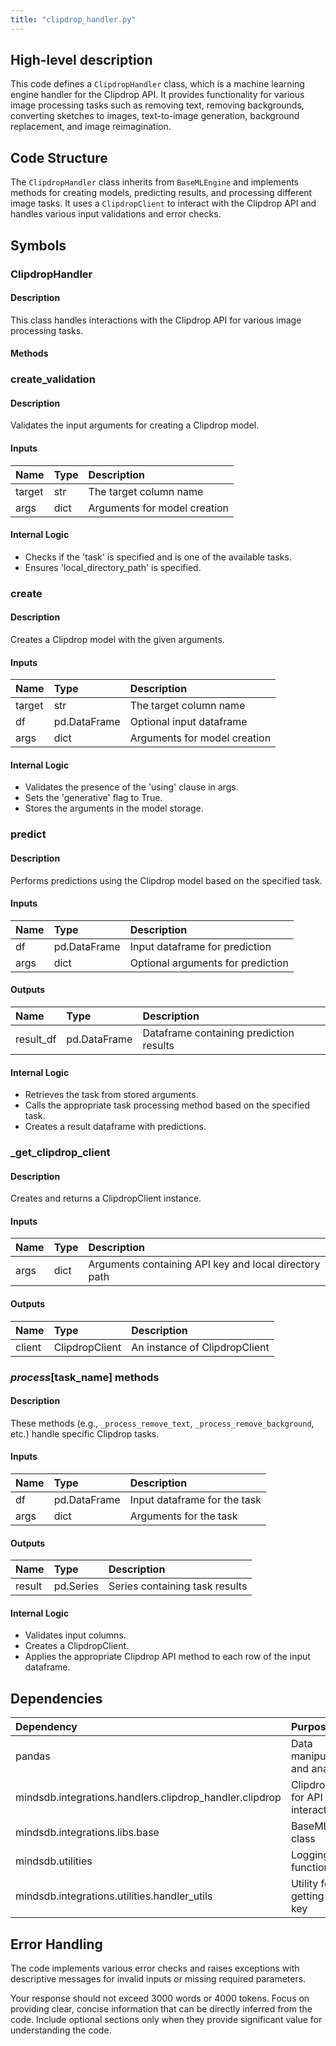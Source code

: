 ```yaml
---
title: "clipdrop_handler.py"
---
```


## High-level description
This code defines a `ClipdropHandler` class, which is a machine learning engine handler for the Clipdrop API. It provides functionality for various image processing tasks such as removing text, removing backgrounds, converting sketches to images, text-to-image generation, background replacement, and image reimagination.

## Code Structure
The `ClipdropHandler` class inherits from `BaseMLEngine` and implements methods for creating models, predicting results, and processing different image tasks. It uses a `ClipdropClient` to interact with the Clipdrop API and handles various input validations and error checks.

## Symbols

### ClipdropHandler
#### Description
This class handles interactions with the Clipdrop API for various image processing tasks.

#### Methods

### create_validation
#### Description
Validates the input arguments for creating a Clipdrop model.

#### Inputs
| Name | Type | Description |
|:-----|:-----|:------------|
| target | str | The target column name |
| args | dict | Arguments for model creation |

#### Internal Logic
- Checks if the 'task' is specified and is one of the available tasks.
- Ensures 'local_directory_path' is specified.

### create
#### Description
Creates a Clipdrop model with the given arguments.

#### Inputs
| Name | Type | Description |
|:-----|:-----|:------------|
| target | str | The target column name |
| df | pd.DataFrame | Optional input dataframe |
| args | dict | Arguments for model creation |

#### Internal Logic
- Validates the presence of the 'using' clause in args.
- Sets the 'generative' flag to True.
- Stores the arguments in the model storage.

### predict
#### Description
Performs predictions using the Clipdrop model based on the specified task.

#### Inputs
| Name | Type | Description |
|:-----|:-----|:------------|
| df | pd.DataFrame | Input dataframe for prediction |
| args | dict | Optional arguments for prediction |

#### Outputs
| Name | Type | Description |
|:-----|:-----|:------------|
| result_df | pd.DataFrame | Dataframe containing prediction results |

#### Internal Logic
- Retrieves the task from stored arguments.
- Calls the appropriate task processing method based on the specified task.
- Creates a result dataframe with predictions.

### _get_clipdrop_client
#### Description
Creates and returns a ClipdropClient instance.

#### Inputs
| Name | Type | Description |
|:-----|:-----|:------------|
| args | dict | Arguments containing API key and local directory path |

#### Outputs
| Name | Type | Description |
|:-----|:-----|:------------|
| client | ClipdropClient | An instance of ClipdropClient |

### _process_[task_name] methods
#### Description
These methods (e.g., `_process_remove_text`, `_process_remove_background`, etc.) handle specific Clipdrop tasks.

#### Inputs
| Name | Type | Description |
|:-----|:-----|:------------|
| df | pd.DataFrame | Input dataframe for the task |
| args | dict | Arguments for the task |

#### Outputs
| Name | Type | Description |
|:-----|:-----|:------------|
| result | pd.Series | Series containing task results |

#### Internal Logic
- Validates input columns.
- Creates a ClipdropClient.
- Applies the appropriate Clipdrop API method to each row of the input dataframe.

## Dependencies
| Dependency | Purpose |
|:-----------|:--------|
| pandas | Data manipulation and analysis |
| mindsdb.integrations.handlers.clipdrop_handler.clipdrop | ClipdropClient for API interactions |
| mindsdb.integrations.libs.base | BaseMLEngine class |
| mindsdb.utilities | Logging functionality |
| mindsdb.integrations.utilities.handler_utils | Utility for getting API key |

## Error Handling
The code implements various error checks and raises exceptions with descriptive messages for invalid inputs or missing required parameters.

Your response should not exceed 3000 words or 4000 tokens. Focus on providing clear, concise information that can be directly inferred from the code. Include optional sections only when they provide significant value for understanding the code.